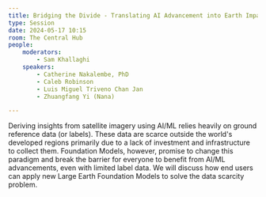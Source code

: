 ```yaml
---
title: Bridging the Divide - Translating AI Advancement into Earth Impact
type: Session
date: 2024-05-17 10:15
room: The Central Hub
people:
    moderators:
        - Sam Khallaghi
    speakers:
        - Catherine Nakalembe, PhD
        - Caleb Robinson
        - Luis Miguel Triveno Chan Jan
        - Zhuangfang Yi (Nana)

---
```

Deriving insights from satellite imagery using AI/ML relies heavily on ground reference data (or labels). These data are scarce outside the world's developed regions primarily due to a lack of investment and infrastructure to collect them. Foundation Models, however, promise to change this paradigm and break the barrier for everyone to benefit from AI/ML advancements, even with limited label data. We will discuss how end users can apply new Large Earth Foundation Models to solve the data scarcity problem.